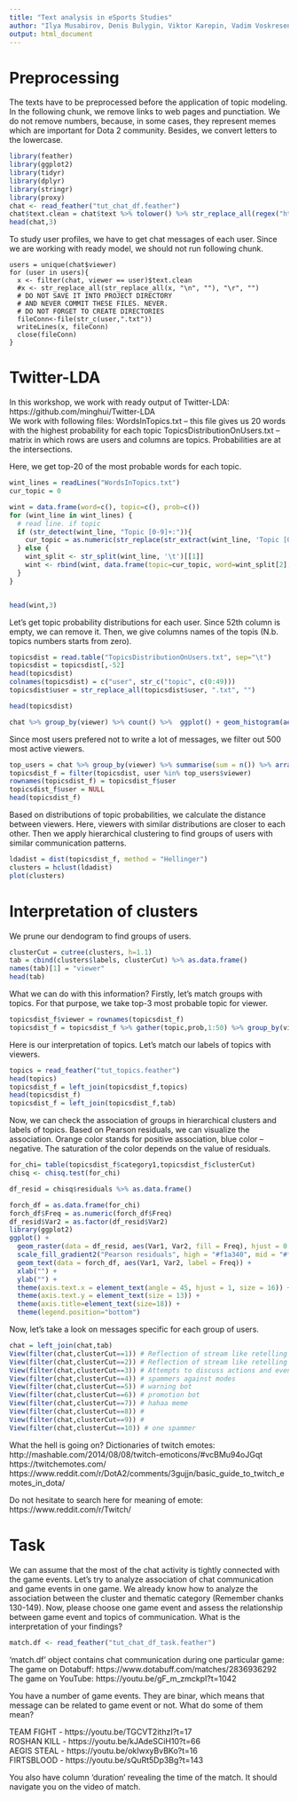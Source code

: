 ```yaml
---
title: "Text analysis in eSports Studies"
author: "Ilya Musabirov, Denis Bulygin, Viktor Karepin, Vadim Voskresenskii, Alexander Sirotkin"
output: html_document
---
```


# Preprocessing

The texts have to be preprocessed before the application of topic modeling. In the following chunk, we remove links to web pages and punctiation. We do not remove numbers, because, in some cases, they represent memes which are important for Dota 2 community. Besides, we convert letters to the lowercase.

```r
library(feather)
library(ggplot2)
library(tidyr)
library(dplyr)
library(stringr)
library(proxy)
chat <- read_feather("tut_chat_df.feather")
chat$text.clean = chat$text %>% tolower() %>% str_replace_all(regex("http:.*( |$)")," ")  %>% str_replace_all(regex("[:punct:]")," ")
head(chat,3)
```

To study user profiles, we have to get chat messages of each user. Since we are working with ready model, we should not run following chunk. 
```
users = unique(chat$viewer)
for (user in users){
  x <- filter(chat, viewer == user)$text.clean
  #x <- str_replace_all(str_replace_all(x, "\n", ""), "\r", "")
  # DO NOT SAVE IT INTO PROJECT DIRECTORY
  # AND NEVER COMMIT THESE FILES. NEVER.
  # DO NOT FORGET TO CREATE DIRECTORIES
  fileConn<-file(str_c(user,".txt"))
  writeLines(x, fileConn)
  close(fileConn)
}
```

# Twitter-LDA

In this workshop, we work with ready output of Twitter-LDA:   
https://github.com/minghui/Twitter-LDA    
We work with following files:
WordsInTopics.txt -- this file gives us 20 words with the highest probability for each topic
TopicsDistributionOnUsers.txt -- matrix in which rows are users and columns are topics. Probabilities are at the intersections.

Here, we get top-20 of the most probable words for each topic.
```r
wint_lines = readLines("WordsInTopics.txt")
cur_topic = 0

wint = data.frame(word=c(), topic=c(), prob=c())
for (wint_line in wint_lines) {
  # read line. if topic
  if (str_detect(wint_line, "Topic [0-9]+:")){
    cur_topic = as.numeric(str_replace(str_extract(wint_line, 'Topic [0-9]+'), 'Topic ', ''))
  } else {
    wint_split <- str_split(wint_line, '\t')[[1]]
    wint <- rbind(wint, data.frame(topic=cur_topic, word=wint_split[2], prob=as.numeric(wint_split[3])))    
  }
}


head(wint,3)
```


Let's get topic probability distributions for each user. Since 52th column is empty, we can remove it. Then, we give columns names of the topis (N.b. topics numbers starts from zero).

```r
topicsdist = read.table("TopicsDistributionOnUsers.txt", sep="\t")
topicsdist = topicsdist[,-52]
head(topicsdist)
colnames(topicsdist) = c("user", str_c("topic", c(0:49)))
topicsdist$user = str_replace_all(topicsdist$user, ".txt", "")

head(topicsdist)
```

```r
chat %>% group_by(viewer) %>% count() %>%  ggplot() + geom_histogram(aes(n))
```

Since most users prefered not to write a lot of messages, we filter out 500 most active viewers.

```r
top_users = chat %>% group_by(viewer) %>% summarise(sum = n()) %>% arrange(-sum) %>% top_n(500)
topicsdist_f = filter(topicsdist, user %in% top_users$viewer)
rownames(topicsdist_f) = topicsdist_f$user
topicsdist_f$user = NULL
head(topicsdist_f)
```

Based on distributions of topic probabilities, we calculate the distance between viewers. Here, viewers with similar distributions are closer to each other. Then we apply hierarchical clustering to find groups of users with similar communication patterns.
```r
ldadist = dist(topicsdist_f, method = "Hellinger")
clusters = hclust(ldadist)
plot(clusters)
```

# Interpretation of clusters

We prune our dendogram to find groups of users. 

```r
clusterCut = cutree(clusters, h=1.1)
tab = cbind(clusters$labels, clusterCut) %>% as.data.frame()
names(tab)[1] = "viewer"
head(tab)
```

What we can do with this information?
Firstly, let's match groups with topics. For that purpose, we take top-3 most probable topic for viewer.

```r
topicsdist_f$viewer = rownames(topicsdist_f)
topicsdist_f = topicsdist_f %>% gather(topic,prob,1:50) %>% group_by(viewer) %>% top_n(3,prob) 
```


Here is our interpretation of topics. Let's match our labels of topics with viewers.
```r
topics = read_feather("tut_topics.feather")
head(topics)
topicsdist_f = left_join(topicsdist_f,topics)
head(topicsdist_f)
topicsdist_f = left_join(topicsdist_f,tab)
```

Now, we can check the association of groups in hierarchical clusters and labels of topics. Based on Pearson residuals, we can visualize the association. Orange color stands for positive association, blue color -- negative. The saturation of the color depends on the value of residuals.

```r
for_chi= table(topicsdist_f$category1,topicsdist_f$clusterCut)
chisq <- chisq.test(for_chi)

df_resid = chisq$residuals %>% as.data.frame()

forch_df = as.data.frame(for_chi)
forch_df$Freq = as.numeric(forch_df$Freq)
df_resid$Var2 = as.factor(df_resid$Var2)
library(ggplot2)
ggplot() + 
  geom_raster(data = df_resid, aes(Var1, Var2, fill = Freq), hjust = 0.5, vjust = 0.5) + 
  scale_fill_gradient2("Pearson residuals", high = "#f1a340", mid = "#f7f7f7", low = "#998ec3", midpoint = 0) +
  geom_text(data = forch_df, aes(Var1, Var2, label = Freq)) +
  xlab("") +
  ylab("") +
  theme(axis.text.x = element_text(angle = 45, hjust = 1, size = 16)) +
  theme(axis.text.y = element_text(size = 13)) +
  theme(axis.title=element_text(size=18)) +
  theme(legend.position="bottom")
```

Now, let's take a look on messages specific for each group of users.
```r
chat = left_join(chat,tab)
View(filter(chat,clusterCut==1)) # Reflection of stream like retelling of seen and emotional responce
View(filter(chat,clusterCut==2)) # Reflection of stream like retelling of seen and emotional responce
View(filter(chat,clusterCut==3)) # Attempts to discuss actions and events (to some extent)
View(filter(chat,clusterCut==4)) # spammers against modes
View(filter(chat,clusterCut==5)) # warning bot
View(filter(chat,clusterCut==6)) # promotion bot
View(filter(chat,clusterCut==7)) # hahaa meme
View(filter(chat,clusterCut==8)) # 
View(filter(chat,clusterCut==9)) # 
View(filter(chat,clusterCut==10)) # one spammer

```

What the hell is going on?
Dictionaries of twitch emotes:
http://mashable.com/2014/08/08/twitch-emoticons/#vcBMu94oJGqt
https://twitchemotes.com/
https://www.reddit.com/r/DotA2/comments/3gujjn/basic_guide_to_twitch_emotes_in_dota/

Do not hesitate to search here for meaning of emote:
https://www.reddit.com/r/Twitch/


# Task

We can assume that the most of the chat activity is tightly connected with the game events. Let's try to analyze association of chat communication and game events in one game. We already know how to analyze the association between the cluster and thematic category (Remember chanks 130-149). Now, please choose one game event and assess the relationship between game event and topics of communication. What is the interpretation of your findings?

```r
match.df <- read_feather("tut_chat_df_task.feather")
``` 

'match.df' object contains chat communication during one particular game: 
The game on Dotabuff: https://www.dotabuff.com/matches/2836936292  
The game on YouTube: https://youtu.be/gF_m_zmckpI?t=1042  

You have a number of game events. They are binar, which means that message can be related to game event or not. What do some of them mean?

TEAM FIGHT - https://youtu.be/TGCVT2ithzI?t=17    
ROSHAN KILL - https://youtu.be/kJAdeSCiH10?t=66   
AEGIS STEAL - https://youtu.be/okIwxyBvBKo?t=16   
FIRTSBLOOD - https://youtu.be/sQuRt5Dp3Bg?t=143   

You also have column 'duration' revealing the time of the match. It should navigate you on the video of match. 
